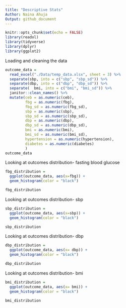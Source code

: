 ```yaml
---
title: "Descriptive Stats"
Author: Naina Ahuja
Output: github_document
---
```


```r
knitr::opts_chunk$set(echo = FALSE)
library(readxl)
library(tidyverse)
library(dplyr)
library(ggplot2)
```
Loading and cleaning the data
```r
outcome_data = 
  read_excel("./Data/temp_data.xlsx", sheet = 3) %>%
  separate(sbp, into = c("sbp", "sbp_sd")) %>% 
  separate(dbp, into = c("dbp", "dbp_sd")) %>% 
  separate(  bmi, into = c("bmi", "bmi_sd")) %>% 
  janitor::clean_names() %>% 
  mutate(ceb = as.numeric(ceb),
         fbg = as.numeric(fbg),
         fbg_sd = as.numeric(fbg_sd),
         sbp = as.numeric(sbp),
         sbp_sd = as.numeric(sbp_sd),
         dbp = as.numeric(dbp),
         dbp_sd = as.numeric(dbp_sd),
         bmi = as.numeric(bmi),
         bmi_sd = as.numeric(bmi_sd),
         hypertension = as.numeric(hypertension),
         diabetes = as.numeric(diabetes)
         ) 
outcome_data
```

Looking at outcomes distribution- fasting blood glucose
```r
fbg_distribution = 
  ggplot(outcome_data, aes(x=fbg)) +
  geom_histogram(color = "black") 

fbg_distribution
```

Looking at outcomes distribution- sbp
```r
sbp_distribution = 
  ggplot(outcome_data, aes(x=sbp)) +
  geom_histogram(color = "black")

sbp_distribution
```

Looking at outcomes distribution- dbp
```r
dbp_distribution = 
  ggplot(outcome_data, aes(x= dbp)) +
  geom_histogram(color = "black")

dbp_distribution
```

Looking at outcomes distribution- bmi
```r
bmi_distribution = 
  ggplot(outcome_data, aes(x= bmi)) +
  geom_histogram(color = "black")

bmi_distribution
```